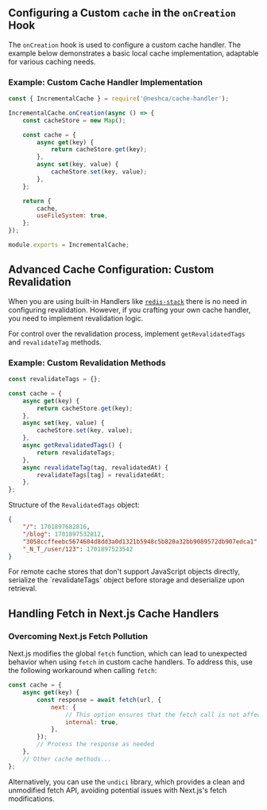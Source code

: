 
## Configuring a Custom `cache` in the `onCreation` Hook

The `onCreation` hook is used to configure a custom cache handler. The example below demonstrates a basic local cache implementation, adaptable for various caching needs.

### Example: Custom Cache Handler Implementation

```js filename="cache-handler.js" copy
const { IncrementalCache } = require('@neshca/cache-handler');

IncrementalCache.onCreation(async () => {
    const cacheStore = new Map();

    const cache = {
        async get(key) {
            return cacheStore.get(key);
        },
        async set(key, value) {
            cacheStore.set(key, value);
        },
    };

    return {
        cache,
        useFileSystem: true,
    };
});

module.exports = IncrementalCache;
```

## Advanced Cache Configuration: Custom Revalidation

When you are using built-in Handlers like [`redis-stack`](/redis-stack) there is no need in configuring revalidation. However, if you crafting your own cache handler, you need to implement revalidation logic.

For control over the revalidation process, implement `getRevalidatedTags` and `revalidateTag` methods.

### Example: Custom Revalidation Methods

```js filename="cache-handler.js" copy
const revalidateTags = {};

const cache = {
    async get(key) {
        return cacheStore.get(key);
    },
    async set(key, value) {
        cacheStore.set(key, value);
    },
    async getRevalidatedTags() {
        return revalidateTags;
    },
    async revalidateTag(tag, revalidatedAt) {
        revalidateTags[tag] = revalidatedAt;
    },
};
```

Structure of the `RevalidatedTags` object:

```json filename="revalidateTags"
{
    "/": 1701897682816,
    "/blog": 1701897532812,
    "3058ccffeebc5674604d8dd3a0d1321b5948c5b820a32bb9089572db907edca1": 1701895635813,
    "_N_T_/user/123": 1701897523542
}
```

<Callout type="info">
    For remote cache stores that don't support JavaScript objects directly, serialize the `revalidateTags` object before
    storage and deserialize upon retrieval.
</Callout>

## Handling Fetch in Next.js Cache Handlers

### Overcoming Next.js Fetch Pollution

Next.js modifies the global `fetch` function, which can lead to unexpected behavior when using `fetch` in custom cache handlers. To address this, use the following workaround when calling `fetch`:

```js filename="cache-handler.js" copy
const cache = {
    async get(key) {
        const response = await fetch(url, {
            next: {
                // This option ensures that the fetch call is not affected by Next.js modifications
                internal: true,
            },
        });
        // Process the response as needed
    },
    // Other cache methods...
};
```

Alternatively, you can use the `undici` library, which provides a clean and unmodified fetch API, avoiding potential issues with Next.js's fetch modifications.
